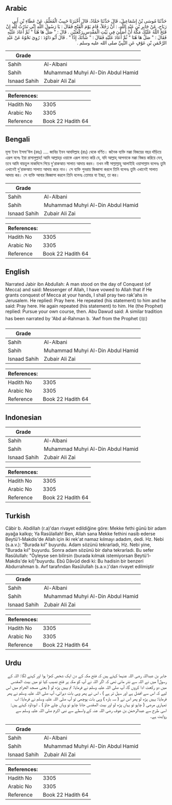 ## Arabic


<div dir="rtl" lang="ar" style={{fontSize:'larger',backgroundColor:'#f8f9fa',padding:20}}>
حَدَّثَنَا مُوسَى بْنُ إِسْمَاعِيلَ، قَالَ حَدَّثَنَا حَمَّادٌ، قَالَ أَخْبَرَنَا حَبِيبٌ الْمُعَلِّمُ، عَنْ عَطَاءِ بْنِ أَبِي رَبَاحٍ، عَنْ جَابِرِ بْنِ عَبْدِ اللَّهِ، ‏:‏ أَنَّ رَجُلاً، قَامَ يَوْمَ الْفَتْحِ فَقَالَ ‏:‏ يَا رَسُولَ اللَّهِ إِنِّي نَذَرْتُ لِلَّهِ إِنْ فَتَحَ اللَّهُ عَلَيْكَ مَكَّةَ أَنْ أُصَلِّيَ فِي بَيْتِ الْمَقْدِسِ رَكْعَتَيْنِ ‏.‏ قَالَ ‏:‏ ‏"‏ صَلِّ هَا هُنَا ‏"‏ ثُمَّ أَعَادَ عَلَيْهِ فَقَالَ ‏:‏ ‏"‏ صَلِّ هَا هُنَا ‏"‏ ثُمَّ أَعَادَ عَلَيْهِ فَقَالَ ‏:‏ ‏"‏ شَأْنَكَ إِذًا ‏"‏ ‏.‏ قَالَ أَبُو دَاوُدَ ‏:‏ رُوِيَ نَحْوُهُ عَنْ عَبْدِ الرَّحْمَنِ بْنِ عَوْفٍ عَنِ النَّبِيِّ صلى الله عليه وسلم ‏.‏
</div>
<div style={{backgroundColor:'#f8f9fa',padding:20, marginBottom: 10}}><table> <thead> <tr> <th>Grade</th> <th></th> </tr> </thead> <tbody> <tr><td>Sahih</td><td>Al-Albani</td></tr><tr><td>Sahih</td><td>Muhammad Muhyi Al-Din Abdul Hamid</td></tr><tr><td>Isnaad Sahih</td><td>Zubair Ali Zai</td></tr></tbody></table><table> <thead> <tr> <th>References:</th> <th></th> </tr> </thead> <tbody><tr><td>Hadith No</td><td>3305</td></tr><tr><td>Arabic No</td><td>3305</td></tr><tr><td>Reference</td><td>Book 22 Hadith 64</td></tr></tbody></table></div>

## Bengali


<div dir="ltr" lang="bn" style={{fontSize:'larger',backgroundColor:'#f8f9fa',padding:20}}>
মূসা ইবন ইসমা'ঈল (রহঃ) .... জাবির ইবন আবদিল্লাহ (রাঃ) থেকে বর্ণিত। জনৈক ব্যক্তি মক্কা বিজয়ের বছর দাঁড়িয়ে এরূপ বলেঃ ইয়া রাসালুল্লাহ! আমি আল্লাহ্‌র ওয়াস্তে এরূপ মানত করি যে, যদি আল্লাহ্‌ আপনাকে মক্কা বিজয় করিয়ে দেন, তবে আমি বায়তুল মাকদিসে গিয়ে দু'রাকআত সালাত আদায় করব। তখন নবী সাল্লাল্লাহু আলাইহি ওয়াসাল্লাম বলেনঃ তুমি এখানেই দু'রাকআত সালাত আদায় করে নাও। সে ব্যক্তি পুনরায় জিজ্ঞাসা করলে তিনি বলেনঃ তুমি এখানেই সালাত আদায় কর। সে ব্যক্তি আবার জিজ্ঞাসা করলে তিনি বলেনঃ তোমার যা ইচ্ছা, তা কর।
</div>
<div style={{backgroundColor:'#f8f9fa',padding:20, marginBottom: 10}}><table> <thead> <tr> <th>Grade</th> <th></th> </tr> </thead> <tbody> <tr><td>Sahih</td><td>Al-Albani</td></tr><tr><td>Sahih</td><td>Muhammad Muhyi Al-Din Abdul Hamid</td></tr><tr><td>Isnaad Sahih</td><td>Zubair Ali Zai</td></tr></tbody></table><table> <thead> <tr> <th>References:</th> <th></th> </tr> </thead> <tbody><tr><td>Hadith No</td><td>3305</td></tr><tr><td>Arabic No</td><td>3305</td></tr><tr><td>Reference</td><td>Book 22 Hadith 64</td></tr></tbody></table></div>

## English


<div dir="ltr" lang="en" style={{fontSize:'larger',backgroundColor:'#f8f9fa',padding:20}}>
Narrated Jabir ibn Abdullah: A man stood on the day of Conquest (of Mecca) and said: Messenger of Allah, I have vowed to Allah that if He grants conquest of Mecca at your hands, I shall pray two rak'ahs in Jerusalem. He replied: Pray here. He repeated (his statement) to him and he said: Pray here. He again repeated (his statement) to him. He (the Prophet) replied: Pursue your own course, then. Abu Dawud said: A similar tradition has been narrated by 'Abd al-Rahman b. 'Awf from the Prophet (ﷺ)
</div>
<div style={{backgroundColor:'#f8f9fa',padding:20, marginBottom: 10}}><table> <thead> <tr> <th>Grade</th> <th></th> </tr> </thead> <tbody> <tr><td>Sahih</td><td>Al-Albani</td></tr><tr><td>Sahih</td><td>Muhammad Muhyi Al-Din Abdul Hamid</td></tr><tr><td>Isnaad Sahih</td><td>Zubair Ali Zai</td></tr></tbody></table><table> <thead> <tr> <th>References:</th> <th></th> </tr> </thead> <tbody><tr><td>Hadith No</td><td>3305</td></tr><tr><td>Arabic No</td><td>3305</td></tr><tr><td>Reference</td><td>Book 22 Hadith 64</td></tr></tbody></table></div>

## Indonesian


<div dir="ltr" lang="id" style={{fontSize:'larger',backgroundColor:'#f8f9fa',padding:20}}>

</div>
<div style={{backgroundColor:'#f8f9fa',padding:20, marginBottom: 10}}><table> <thead> <tr> <th>Grade</th> <th></th> </tr> </thead> <tbody> <tr><td>Sahih</td><td>Al-Albani</td></tr><tr><td>Sahih</td><td>Muhammad Muhyi Al-Din Abdul Hamid</td></tr><tr><td>Isnaad Sahih</td><td>Zubair Ali Zai</td></tr></tbody></table><table> <thead> <tr> <th>References:</th> <th></th> </tr> </thead> <tbody><tr><td>Hadith No</td><td>3305</td></tr><tr><td>Arabic No</td><td>3305</td></tr><tr><td>Reference</td><td>Book 22 Hadith 64</td></tr></tbody></table></div>

## Turkish


<div dir="ltr" lang="tr" style={{fontSize:'larger',backgroundColor:'#f8f9fa',padding:20}}>
Câbir b. Abdillah (r.a)'dan rivayet edildiğine göre: Mekke fethi günü bir adam ayağa kalkıp; Ya Rasûlallah! Ben, Allah sana Mekke fethini nasib ederse Beytü'l-Makdis'de Allah için iki rek'at namaz kılmayı adadım, dedi. Hz. Nebi (s.a.v.): "Burada kıl" buyurdu. Adam sözünü tekrarladı, Hz. Nebi yine, "Burada kıl" buyurdu. Sonra adam sözünü bir daha tekrarladı. Bu sefer Rasûlullah: "Öyleyse sen bilirsin (burada kılmak istemiyorsan Beytü'l-Makdis'de kıl)"buyurdu. Ebû Dâvûd dedi ki: Bu hadisin bir benzeri Abdurrahman b. Avf tarafından Rasûlullah (s.a.v.)'dan rivayet edilmiştir
</div>
<div style={{backgroundColor:'#f8f9fa',padding:20, marginBottom: 10}}><table> <thead> <tr> <th>Grade</th> <th></th> </tr> </thead> <tbody> <tr><td>Sahih</td><td>Al-Albani</td></tr><tr><td>Sahih</td><td>Muhammad Muhyi Al-Din Abdul Hamid</td></tr><tr><td>Isnaad Sahih</td><td>Zubair Ali Zai</td></tr></tbody></table><table> <thead> <tr> <th>References:</th> <th></th> </tr> </thead> <tbody><tr><td>Hadith No</td><td>3305</td></tr><tr><td>Arabic No</td><td>3305</td></tr><tr><td>Reference</td><td>Book 22 Hadith 64</td></tr></tbody></table></div>

## Urdu


<div dir="rtl" lang="ur" style={{fontSize:'larger',backgroundColor:'#f8f9fa',padding:20}}>
جابر بن عبداللہ رضی اللہ عنہما کہتے ہیں کہ فتح مکہ کے دن ایک شخص کھڑا ہوا اور کہنے لگا: اللہ کے رسول! میں نے اللہ سے نذر مانی تھی کہ اگر اللہ نے آپ کو مکہ پر فتح نصیب کیا تو میں بیت المقدس میں دو رکعت ادا کروں گا، آپ صلی اللہ علیہ وسلم نے فرمایا: تم یہیں پڑھ لو ( یعنی مسجد الحرام میں اس لیے کہ اس سے افضل ہے اور سہل تر ہے ) ، اس نے پھر وہی بات دہرائی، آپ صلی اللہ علیہ وسلم نے پھر فرمایا: یہیں پڑھ لو پھر اس نے ( سہ بارہ ) وہی بات پوچھی تو آپ صلی اللہ علیہ وسلم نے فرمایا: اب تمہاری مرضی ( چاہو تو یہاں پڑھ لو اور بیت المقدس جانا چاہو تو وہاں چلے جاؤ ) ۔ ابوداؤد کہتے ہیں: اسی طرح سے عبدالرحمٰن بن عوف رضی اللہ عنہ کے واسطے سے نبی اکرم صلی اللہ علیہ وسلم سے روایت ہے۔
</div>
<div style={{backgroundColor:'#f8f9fa',padding:20, marginBottom: 10}}><table> <thead> <tr> <th>Grade</th> <th></th> </tr> </thead> <tbody> <tr><td>Sahih</td><td>Al-Albani</td></tr><tr><td>Sahih</td><td>Muhammad Muhyi Al-Din Abdul Hamid</td></tr><tr><td>Isnaad Sahih</td><td>Zubair Ali Zai</td></tr></tbody></table><table> <thead> <tr> <th>References:</th> <th></th> </tr> </thead> <tbody><tr><td>Hadith No</td><td>3305</td></tr><tr><td>Arabic No</td><td>3305</td></tr><tr><td>Reference</td><td>Book 22 Hadith 64</td></tr></tbody></table></div>